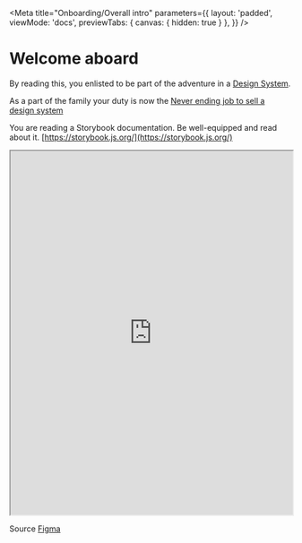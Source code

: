 
<Meta
    title="Onboarding/Overall intro"
    parameters={{
        layout: 'padded',
        viewMode: 'docs',
        previewTabs: { canvas: { hidden: true } },
    }}
/>

# Welcome aboard

By reading this, you enlisted to be part of the adventure in a [Design System](https://uxdesign.cc/everything-you-need-to-know-about-design-systems-54b109851969).

As a part of the family your duty is now the [Never ending job to sell a design system](https://alistapart.com/article/selling-design-systems/)

You are reading a Storybook documentation. Be well-equipped and read about it. [https://storybook.js.org/](https://storybook.js.org/)

<iframe
    width="100%"
    height="650"
    src="https://www.figma.com/embed?embed_host=share&url=https%3A%2F%2Fwww.figma.com%2Ffile%2FTF44fgu7UzsPSX7J0IsvZW%2FDS---Pr%25C3%25A9sentations%3Fnode-id%3D5387%253A0%26t%3D8WdDrb5bpaWntvmd-1"
    frameBorder="1"
    allowFullScreen
></iframe>

Source [Figma](https://www.figma.com/file/TF44fgu7UzsPSX7J0IsvZW/DS---Pr%C3%A9sentations?node-id=5387%3A0&t=8WdDrb5bpaWntvmd-1)
